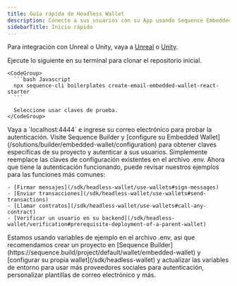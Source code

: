 ```yaml
---
title: Guía rápida de Headless Wallet
description: Conecte a sus usuarios con su App usando Sequence Embedded Wallet.
sidebarTitle: Inicio rápido
---
```


Para integración con Unreal o Unity, vaya a [Unreal](/sdk/unreal/getting_started) o [Unity](/sdk/unity/installation).

<Steps>
  <Step title="Clonar repositorio inicial">
    Ejecute lo siguiente en su terminal para clonar el repositorio inicial.

    <CodeGroup>
      ```bash Javascript
      npx sequence-cli boilerplates create-email-embedded-wallet-react-starter
      ```

      Seleccione usar claves de prueba.
    </CodeGroup>
  </Step>

  <Step title="Conectar y autenticar">
    Vaya a `localhost:4444` e ingrese su correo electrónico para probar la autenticación.
  </Step>

  <Step title="Agregue sus claves de el Embedded Wallet">
    Visite Sequence Builder y [configure su Embedded Wallet](/solutions/builder/embedded-wallet/configuration) para obtener claves específicas de su proyecto y autenticar a sus usuarios. Simplemente reemplace las claves de configuración existentes en el archivo .env.
  </Step>

  <Step title="¡Use el Embedded Wallet de Sequence!">
    Ahora que tiene la autenticación funcionando, puede revisar nuestros ejemplos para las funciones más comunes:

    - [Firmar mensajes](/sdk/headless-wallet/use-wallets#sign-messages)
    - [Enviar transacciones](/sdk/headless-wallet/use-wallets#send-transactions)
    - [Llamar contratos](/sdk/headless-wallet/use-wallets#call-any-contract)
    - [Verificar un usuario en su backend](/sdk/headless-wallet/verification#prerequisite-deployment-of-a-parent-wallet)
  </Step>
</Steps>

<Tip>
  Estamos usando variables de ejemplo en el archivo .env, así que recomendamos crear un proyecto en [Sequence Builder](https://sequence.build/project/default/wallet/embedded-wallet) y [configurar su propia wallet](/sdk/headless-wallet) y actualizar las variables de entorno para usar más proveedores sociales para autenticación, personalizar plantillas de correo electrónico y más.
</Tip>